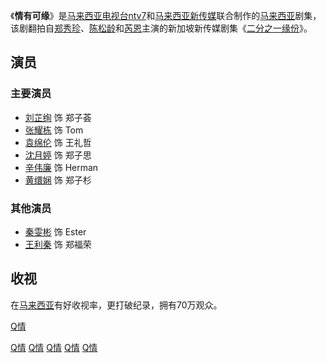 {{expand|time=2018-01-20T12:15:35+00:00}}
{{unreferenced|time=2018-01-20T12:15:35+00:00}}
{{新传媒中文电视节目
|中文节目名=情有可缘
|英文节目名={{lang|en|Falling In love}}
|制作年份=
|海外推出日期=
|8频道首播日期=2007年8月20日-2007年9月21日
|8频道首播时间=星期一至五，晚上7:00pm
|ntv7首播日期=2006年11月27日-2006年12月29日
|ntv7首播时间=星期一至五，晚上9:30pm
|监制=
|编导=
|制作统筹=
|助理编导=
|编审=
|编剧=
|故事=
|集数=25
|剧种=
|外景=
|制作公司=
|主演=[[黄缳娴|黄缳娴]]<br>[[刘芷绚|刘芷绚]]<br>[[沈月婷|沈月婷]]
|主题曲=
|作曲=
|填詞=
|主唱=
|相关节目=新传媒剧集《[[二分之一缘份|二分之一缘份]]》
|前作=
|续作=
}}
《'''情有可缘'''》是[[ntv7|马来西亚电视台ntv7]]和[[马来西亚|马来西亚]][[新传媒|新传媒]]联合制作的[[马来西亚|马来西亚]]剧集，该剧翻拍自[[郑秀珍|郑秀珍]]、[[陈松龄|陈松龄]]和[[芮恩|芮恩]]主演的新加坡新传媒剧集《[[二分之一缘份|二分之一缘份]]》。

==演员==
===主要演员===
*[[刘芷绚|刘芷绚]] 饰 郑子荟
*[[张耀栋|张耀栋]] 饰 Tom
*[[袁绵伦|袁绵伦]] 饰 王礼哲
*[[沈月婷|沈月婷]] 饰 郑子思
*[[辛伟廉|辛伟廉]] 饰 Herman
*[[黄缳娴|黄缳娴]] 饰 郑子杉

===其他演员===
*[[秦雯彬|秦雯彬]] 饰 Ester
*[[王利秦|王利秦]] 饰 郑福荣

==收视==
在[[马来西亚|马来西亚]]有好收视率，更打破纪录，拥有70万观众。

{{電視節目的變遷
|電視台=[[馬來西亞|馬來西亞]] [[NTV7|NTV7]]
|播放檔次=（星期一到星期五 22:00到23:00）節目
|節目名稱=[[情有可緣|情有可緣]]<br />（2006年11月27日-2006年12月29日）
|上一節目=[[原點_(電視劇)|原點]]<br />（2006年10月16日-2006年11月24日）
|下一節目=[[男人當家|男人當家]]<br />（2007年5月3日-2007年5月30日）
}}

{{Ntv7}}

[[category:ntv7中文剧|Q情]]
[[Category:马来西亚爱情剧|Q情]]
[[Category:新傳媒合拍劇|Q情]]
[[Category:中文連續劇|Q情]]
[[Category:2006年電視劇集|Q情]]
[[Category:翻拍新加坡电视剧的新马电视剧|Q情]]